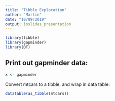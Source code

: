 ```yaml
---
title: "Tibble Exploration"
author: "Martin"
date: "10/09/2019"
output: ioslides_presentation
---
```


```r
library(tibble)
library(gapminder)
library(DT)
```

## Print out gapminder data:

```r
x <- gapminder
```
<!--This is a comment -->

Convert mtcars to a tibble, and wrap in data table:

```r
datatable(as_tibble(mtcars))
```

